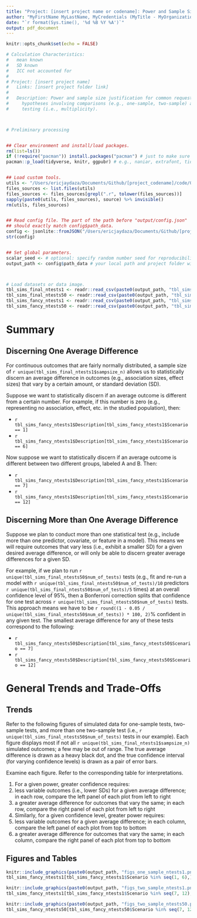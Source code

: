 ```yaml
---
title: "Project: [insert project name or codename]: Power and Sample Size Calculations"
author: "MyFirstName MyLastName, MyCredentials (MyTitle - MyOrganization)" # write your name, credentials, title, and organization here
date: "`r format(Sys.time(), '%d %B %Y %A')`"
output: pdf_document
---
```

  
```r
knitr::opts_chunk$set(echo = FALSE)
```

```r
# Calculation Characteristics:
#   mean known
#   SD known
#   ICC not accounted for
# 
# Project: [insert project name]
#   Links: [insert project folder link]
# 
#   Description: Power and sample size justification for common requests with vague research
#     hypotheses involving comparisons (e.g., one-sample, two-sample) and possible multiple
#     testing (i.e., multiplicity).



# Preliminary processing


## Clear environment and install/load packages.
rm(list=ls())
if (!require("pacman")) install.packages("pacman") # just to make sure "pacman" is installed
pacman::p_load(tidyverse, knitr, ggpubr) # e.g., naniar, extrafont, tidyverse, reshape2, janitor, lubridate, jsonlite, arsenal, knitr, feather


## Load custom tools.
utils <- "/Users/ericjaydaza/Documents/Github/[project_codename]/code/0-utils/"
files_sources <- list.files(utils)
files_sources <- files_sources[grepl(".r", tolower(files_sources))]
sapply(paste0(utils, files_sources), source) %>% invisible()
rm(utils, files_sources)


## Read config file. The part of the path before "output/config.json"
## should exactly match config$path_data.
config <- jsonlite::fromJSON("/Users/ericjaydaza/Documents/Github/[project_codename]/data/output/config.json")
str(config)


## Set global parameters.
scalar_seed <- # optional: specify random number seed for reproducibility
output_path <- config$path_data # your local path and project folder within the "data" folder



# Load datasets or data image.
tbl_sims_final_ntests1 <- readr::read_csv(paste0(output_path, "tbl_sims_final_ntests1.csv")) # should match make-analysis-output.R outputs you created
tbl_sims_final_ntests50 <- readr::read_csv(paste0(output_path, "tbl_sims_final_ntests50.csv")) # should match make-analysis-output.R outputs you created
tbl_sims_fancy_ntests1 <- readr::read_csv(paste0(output_path, "tbl_sims_fancy_ntests1.csv")) # should match make-analysis-output.R outputs you created
tbl_sims_fancy_ntests50 <- readr::read_csv(paste0(output_path, "tbl_sims_fancy_ntests50.csv")) # should match make-analysis-output.R outputs you created
```



# Summary


## Discerning One Average Difference

For continuous outcomes that are fairly normally distributed, a sample size of `r unique(tbl_sims_final_ntests1$sampsize_n)` allows us to statistically discern an average difference in outcomes (e.g., association sizes, effect sizes) that vary by a certain amount, or standard deviation (SD).

Suppose we want to statistically discern if an average outcome is different from a certain number. For example, if this number is zero (e.g., representing no association, effect, etc. in the studied population), then:
  
  - `r tbl_sims_fancy_ntests1$Description[tbl_sims_fancy_ntests1$Scenario == 1]`
- `r tbl_sims_fancy_ntests1$Description[tbl_sims_fancy_ntests1$Scenario == 6]`

Now suppose we want to statistically discern if an average outcome is different between two different groups, labeled A and B. Then:
  
  - `r tbl_sims_fancy_ntests1$Description[tbl_sims_fancy_ntests1$Scenario == 7]`
- `r tbl_sims_fancy_ntests1$Description[tbl_sims_fancy_ntests1$Scenario == 12]`


## Discerning More than One Average Difference

Suppose we plan to conduct more than one statistical test (e.g., include more than one predictor, covariate, or feature in a model). This means we will require outcomes that vary less (i.e., exhibit a smaller SD) for a given desired average difference, or will only be able to discern greater average differences for a given SD.

For example, if we plan to run `r unique(tbl_sims_final_ntests50$num_of_tests)` tests (e.g., fit and re-run a model with `r unique(tbl_sims_final_ntests50$num_of_tests)/10` predictors `r unique(tbl_sims_final_ntests50$num_of_tests)/5` times) at an overall confidence level of 95%, then a Bonferroni correction splits that confidence for one test across `r unique(tbl_sims_final_ntests50$num_of_tests)` tests. This approach means we have to be `r round((1 - 0.05 / unique(tbl_sims_final_ntests50$num_of_tests)) * 100, 2)`% confident in any given test. The smallest average difference for any of these tests correspond to the following:
  
  - `r tbl_sims_fancy_ntests50$Description[tbl_sims_fancy_ntests50$Scenario == 7]`
- `r tbl_sims_fancy_ntests50$Description[tbl_sims_fancy_ntests50$Scenario == 12]`



# General Trends and Trade-Offs


## Trends

Refer to the following figures of simulated data for one-sample tests, two-sample tests, and more than one two-sample test (i.e., `r unique(tbl_sims_final_ntests50$num_of_tests)` tests in our example). Each figure displays most if not all `r unique(tbl_sims_final_ntests1$sampsize_n)` simulated outcomes; a few may be out of range. The true average difference is drawn as a heavy black dot, and the true confidence interval (for varying confidence levels) is drawn as a pair of error bars.

Examine each figure. Refer to the corresponding table for interpretations.

1. For a given power, greater confidence requires:
  1. less variable outcomes (i.e., lower SDs) for a given average difference; in each row, compare the left panel of each plot from left to right
1. a greater average difference for outcomes that vary the same; in each row, compare the right panel of each plot from left to right
1. Similarly, for a given confidence level, greater power requires:
  1. less variable outcomes for a given average difference; in each column, compare the left panel of each plot from top to bottom
1. a greater average difference for outcomes that vary the same; in each column, compare the right panel of each plot from top to bottom

\newpage

## Figures and Tables

```r
knitr::include_graphics(paste0(output_path, "figs_one_sample_ntests1.png"))
tbl_sims_fancy_ntests1[tbl_sims_fancy_ntests1$Scenario %in% seq(1, 6),] %>% knitr::kable()
```

\newpage

```r
knitr::include_graphics(paste0(output_path, "figs_two_sample_ntests1.png"))
tbl_sims_fancy_ntests1[tbl_sims_fancy_ntests1$Scenario %in% seq(7, 12),] %>% knitr::kable()
```

\newpage

```r
knitr::include_graphics(paste0(output_path, "figs_two_sample_ntests50.png"))
tbl_sims_fancy_ntests50[tbl_sims_fancy_ntests50$Scenario %in% seq(7, 12),] %>% knitr::kable()
```